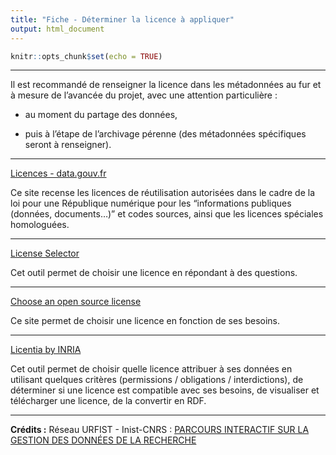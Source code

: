```yaml
---
title: "Fiche - Déterminer la licence à appliquer"
output: html_document
---
```


```r
knitr::opts_chunk$set(echo = TRUE)
```

------------------------------------------------------------------------

Il est recommandé de renseigner la licence dans les métadonnées au fur et à mesure de l'avancée du projet, avec une attention particulière :

-   au moment du partage des données,

-   puis à l'étape de l'archivage pérenne (des métadonnées spécifiques seront à renseigner).

------------------------------------------------------------------------

[Licences - data.gouv.fr](https://www.data.gouv.fr/fr/pages/legal/licences/)

Ce site recense les licences de réutilisation autorisées dans le cadre de la loi pour une République numérique pour les "informations publiques (données, documents...)" et codes sources, ainsi que les licences spéciales homologuées.

------------------------------------------------------------------------

[License Selector](http://ufal.github.io/public-license-selector/)

Cet outil permet de choisir une licence en répondant à des questions.

------------------------------------------------------------------------

[Choose an open source license](https://choosealicense.com/)

Ce site permet de choisir une licence en fonction de ses besoins.

------------------------------------------------------------------------

[Licentia by INRIA](http://licentia.inria.fr/)

Cet outil permet de choisir quelle licence attribuer à ses données en utilisant quelques critères (permissions / obligations / interdictions), de déterminer si une licence est compatible avec ses besoins, de visualiser et télécharger une licence, de la convertir en RDF.

------------------------------------------------------------------------

**Crédits :** Réseau URFIST - Inist-CNRS : [PARCOURS INTERACTIF SUR LA GESTION DES DONNÉES DE LA RECHERCHE](https://doranum.fr/enjeux-benefices/parcours-interactif-sur-la-gestion-des-donnees-de-la-recherche/)
